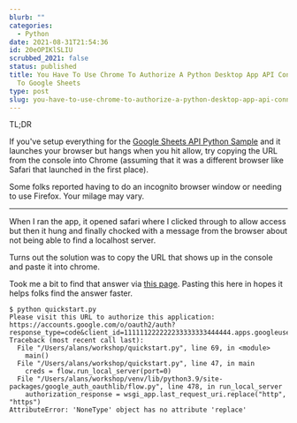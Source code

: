 ```yaml
---
blurb: ""
categories:
  - Python
date: 2021-08-31T21:54:36
id: 20eOPIKlSLIU
scrubbed_2021: false
status: published
title: You Have To Use Chrome To Authorize A Python Desktop App API Connection
  To Google Sheets
type: post
slug: you-have-to-use-chrome-to-authorize-a-python-desktop-app-api-connection-to-google-sheets--20eopiklsliu
---
```


TL;DR

If you've setup everything for the [Google Sheets API Python Sample](https://developers.google.com/sheets/api/quickstart/python) and it launches your browser but hangs when you hit allow, try copying the URL from the console into Chrome (assuming that it was a different browser like Safari that launched in the first place).

Some folks reported having to do an incognito browser window or needing to use Firefox. Your milage may vary.

---


When I ran the app, it opened safari where I clicked through to allow access but then it hung and finally chocked with a message from the browser about not being able to find a localhost server. 

Turns out the solution was to copy the URL that shows up in the console and paste it into chrome. 

Took me a bit to find that answer via [this page](https://github.com/googleworkspace/python-samples/issues/88). Pasting this here in hopes it helps folks find the answer faster. 


```
$ python quickstart.py
Please visit this URL to authorize this application: https://accounts.google.com/o/oauth2/auth?response_type=code&client_id=111111222222233333333444444.apps.googleusercontent.com&redirect_uri=http%3A%2F%2Flocalhost%3A55493%2F&scope=https%3A%2F%2Fwww.googleapis.com%2Fauth%2Fspreadsheets.readonly&state=1111122223334444455555&access_type=offline
Traceback (most recent call last):
  File "/Users/alans/workshop/quickstart.py", line 69, in <module>
    main()
  File "/Users/alans/workshop/quickstart.py", line 47, in main
    creds = flow.run_local_server(port=0)
  File "/Users/alans/workshop/venv/lib/python3.9/site-packages/google_auth_oauthlib/flow.py", line 478, in run_local_server
    authorization_response = wsgi_app.last_request_uri.replace("http", "https")
AttributeError: 'NoneType' object has no attribute 'replace'
```